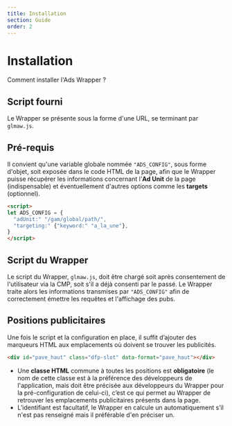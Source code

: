 ```yaml
---
title: Installation
section: Guide
order: 2
---
```


# Installation
Comment installer l'Ads Wrapper ?

## Script fourni
Le Wrapper se présente sous la forme d'une URL, se terminant par `glmaw.js`.

## Pré-requis
Il convient qu'une variable globale nommée `"ADS_CONFIG"`, sous forme d'objet, soit exposée dans le code HTML de la page, afin que le Wrapper puisse récupérer les informations concernant l'**Ad Unit** de la page (indispensable) et éventuellement d'autres options comme les **targets** (optionnel).

```html
<script>
let ADS_CONFIG = {
  "adUnit:" "/gam/global/path/",
  "targeting:" {"keyword:" "a_la_une"},
}
</script>
```

## Script du Wrapper
Le script du Wrapper, `glmaw.js`, doit être chargé soit après consentement de l'utilisateur via la CMP, soit s'il a déjà consenti par le passé. Le Wrapper traite alors les informations transmises par `"ADS_CONFIG"` afin de correctement émettre les requêtes et l'affichage des pubs.

## Positions publicitaires
Une fois le script et la configuration en place, il suffit d’ajouter des marqueurs HTML aux emplacements où doivent se trouver les publicités.

```html
<div id="pave_haut" class="dfp-slot" data-format="pave_haut"></div>
```

- Une **classe HTML** commune à toutes les positions est **obligatoire** (le nom de cette classe est à la préférence des développeurs de l'application, mais doit être précisée aux développeurs du Wrapper pour la pré-configuration de celui-ci), c’est ce qui permet au Wrapper de retrouver les emplacements publicitaires présents dans la page.
- L’identifiant est facultatif, le Wrapper en calcule un automatiquement s’il n'est pas renseigné mais il préférable d'en préciser un.
